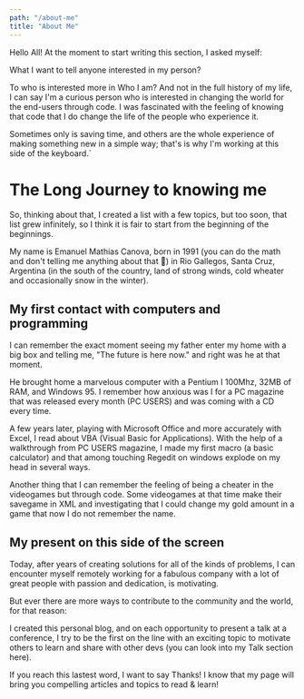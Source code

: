 ```yaml
---
path: "/about-me"
title: "About Me"
---
```


Hello All! 
At the moment to start writing this section, I asked myself:

What I want to tell anyone interested in my person? 

To who is interested more in Who I am? And not in the full history of my life, I can say I'm a curious person who is interested in changing the world for the end-users through code.
I was fascinated with the feeling of knowing that code that I do change the life of the people who experience it.

Sometimes only is saving time, and others are the whole experience of making something new in a simple way; that's is why I'm working at this side of the keyboard.`



# The Long Journey to knowing me

So, thinking about that, I created a list with a few topics, but too soon, that list grew infinitely, so I think it is fair to start from the beginning of the beginnings.

My name is Emanuel Mathias Canova, born in 1991 (you can do the math and don't telling me anything about that 🤣) in Rio Gallegos, Santa Cruz, Argentina (in the south of the country, land of strong winds, cold wheater and occasionally snow in the winter).



## My first contact with computers and programming

I can remember the exact moment seeing my father enter my home with a big box and telling me, "The future is here now." and right was he at that moment. 

He brought home a marvelous computer with a Pentium I 100Mhz,  32MB of RAM, and Windows 95. I remember how anxious was I for a PC magazine that was released every month (PC USERS) and was coming with a CD every time.

A few years later, playing with Microsoft Office and more accurately with Excel, I read about VBA (Visual Basic for Applications). With the help of a walkthrough from PC USERS magazine, I made my first macro (a basic calculator) and that among touching Regedit on windows explode on my head in several ways. 

Another thing that I can remember the feeling of being a cheater in the videogames but through code. Some videogames at that time make their savegame in XML and investigating that I could change my gold amount in a game that now I do not remember the name. 




## My present on this side of the screen

Today, after years of creating solutions for all of the kinds of problems, I can encounter myself remotely working for a fabulous company with a lot of great people with passion and dedication, is motivating. 

But ever there are more ways to contribute to the community and the world, for that reason:

I created this personal blog, and on each opportunity to present a talk at a conference, I try to be the first on the line with an exciting topic to motivate others to learn and share with other devs (you can look into my Talk section here).

If you reach this lastest word, I want to say Thanks!  I know that my page will bring you compelling articles and topics to read & learn! 